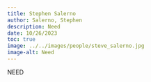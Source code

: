 ```yaml
---
title: Stephen Salerno
author: Salerno, Stephen
description: Need  
date: 10/26/2023
toc: true
image: ../../images/people/steve_salerno.jpg
image-alt: Need
---
```

NEED
